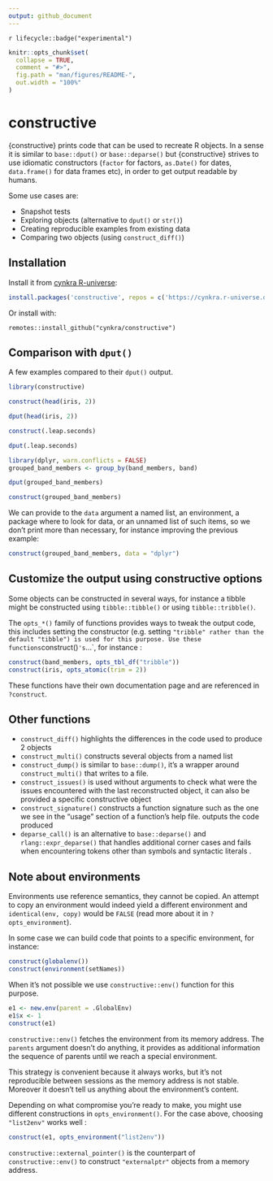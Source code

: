 ```yaml
---
output: github_document
---
```


<!-- README.md is generated from README.Rmd. Please edit that file -->

`r lifecycle::badge("experimental")`

```r
knitr::opts_chunk$set(
  collapse = TRUE,
  comment = "#>",
  fig.path = "man/figures/README-",
  out.width = "100%"
)
```

# constructive 

{constructive} prints code that can be used to recreate R objects. In a sense it
is similar to `base::dput()` or `base::deparse()` but {constructive} strives to use idiomatic constructors
(`factor` for factors, `as.Date()` for dates, `data.frame()` for data frames etc),
in order to get output readable by humans.

Some use cases are: 

* Snapshot tests
* Exploring objects (alternative to `dput()` or `str()`)
* Creating reproducible examples from existing data
* Comparing two objects (using `construct_diff()`)

## Installation

Install it from [cynkra R-universe](https://cynkra.r-universe.dev):

```r
install.packages('constructive', repos = c('https://cynkra.r-universe.dev', 'https://cloud.r-project.org'))
```

Or install with:

```
remotes::install_github("cynkra/constructive")
```

## Comparison with `dput()`

A few examples compared to their `dput()` output.

```r
library(constructive)

construct(head(iris, 2))

dput(head(iris, 2))

construct(.leap.seconds)

dput(.leap.seconds)

library(dplyr, warn.conflicts = FALSE)
grouped_band_members <- group_by(band_members, band)

dput(grouped_band_members)

construct(grouped_band_members)
```

We can provide to the `data` argument a named list, an environment, a package where to look
for data, or an unnamed list of such items, so we don't print more than necessary, for instance improving the previous example:

```r
construct(grouped_band_members, data = "dplyr")
```

## Customize the output using constructive options

Some objects can be constructed in several ways, for instance a tibble
might be constructed using `tibble::tibble()` or using `tibble::tribble()`.

The `opts_*()` family of functions provides ways to tweak the output code, this
includes setting the constructor (e.g. setting `"tribble" rather than the default "tibble")
is used for this purpose. Use these functions
`construct()`'s `...`, for instance :

```r
construct(band_members, opts_tbl_df("tribble"))
construct(iris, opts_atomic(trim = 2))
```

These functions have their own documentation page and are referenced in `?construct`.

## Other functions

* `construct_diff()` highlights the differences in the code used to produce 2 objects
* `construct_multi()` constructs several objects from a named list
* `construct_dump()` is similar to `base::dump()`, it's a wrapper around `construct_multi()`
  that writes to a file.
* `construct_issues()` is used without arguments to check what were the issues encountered
  with the last reconstructed object, it can also be provided a specific constructive object
* `construct_signature()` constructs a function signature such as the one we see in the
  "usage" section of a function's help file.
outputs the code produced  
* `deparse_call()` is an alternative to `base::deparse()` and `rlang::expr_deparse()` that 
  handles additional corner cases and fails when encountering tokens other than symbols 
  and syntactic literals .

## Note about environments

Environments use reference semantics, they cannot be copied.
An attempt to copy an environment would indeed yield a different environment and `identical(env, copy)` would be `FALSE`
(read more about it in `?opts_environment`).

In some case we can build code that points to a specific environment, for instance:

```r
construct(globalenv())
construct(environment(setNames))
```

When it's not possible we use `constructive::env()` function for this purpose.

```r
e1 <- new.env(parent = .GlobalEnv)
e1$x <- 1
construct(e1)
```

`constructive::env()`  fetches the environment from its memory address. The `parents`
argument doesn't do anything, it provides as additional information the sequence 
of parents until we reach a special environment.

This strategy is convenient because it always works, but it's not reproducible
between sessions as the memory address is not stable. Moreover it doesn't tell
us anything about the environment's content.

Depending on what compromise you're ready to make, you might use different
constructions in `opts_environment()`. For the case above, choosing `"list2env"`
works well :

```r
construct(e1, opts_environment("list2env"))
```

`constructive::external_pointer()` is the counterpart of `constructive::env()`
to construct `"externalptr"` objects from a memory address.
